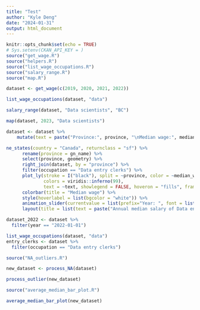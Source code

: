 ```yaml
---
title: "Test"
author: "Kyle Deng"
date: "2024-01-31"
output: html_document
---
```


```r
knitr::opts_chunk$set(echo = TRUE)
# Sys.setenv(CKAN_API_KEY = )
source("get_wage.R")
source("helpers.R")
source("list_wage_occupations.R")
source("salary_range.R")
source("map.R")
```

```r
dataset <- get_wage(c(2019, 2020, 2021, 2022))
```

```r
list_wage_occupations(dataset, "data")
```

```r
salary_range(dataset, "Data scientists", "BC")
```

```r
map(dataset, 2023, "Data scientists")
```

```r
dataset <- dataset %>%
    mutate(text = paste("Province:", province, "\nMedian wage:", median_wage))

ne_states(country = "Canada", returnclass = "sf") %>%
      rename(province = gn_name) %>%
      select(province, geometry) %>%
      right_join(dataset, by = "province") %>%
      filter(occupation == "Data entry clerks") %>%
      plot_ly(stroke = I("black"), split = ~province, color = ~median_wage, 
              colors = viridis::inferno(99),
              text = ~text, showlegend = FALSE, hoveron = "fills", frame = ~year) %>%
      colorbar(title = "Median wage") %>%
      style(hoverlabel = list(bgcolor = "white")) %>%
      animation_slider(currentvalue = list(prefix="Year: ", font = list(color = "red"))) %>%
      layout(title = list(text = paste("Annual median salary of Data entry clerks across Canada<br>")))
```

```r
dataset_2022 <- dataset %>%
  filter(year == "2022-01-01")
```

```r
list_wage_occupations(dataset, "data")
entry_clerks <- dataset %>%
  filter(occupation == "Data entry clerks")
```

```r
source("NA_outliers.R")
```

```r
new_dataset <- process_NA(dataset)
```

```r
process_outlier(new_dataset)
```

```r
source("average_median_bar_plot.R")
```

```r
average_median_bar_plot(new_dataset)
```
